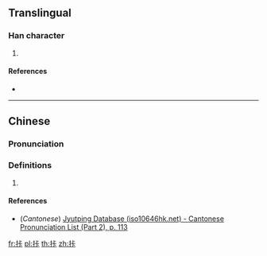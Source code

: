 ==Translingual==

===Han character===
{{Han char|rn=64|rad=手|as=05|sn=8|four=|canj=QYMY|ids=⿰扌卡}}

# {{defn|Han|sort=手05}}

====References====
* {{Han ref|kx=0427.161|hdz=80025.040|uh=62E4|ud=25316}}

----

==Chinese==
{{zh-forms}}

===Pronunciation===
{{zh-pron
|m=qiá
|c=kaa1
|ma=
|cat=
}}

===Definitions===
{{zh-hanzi}}

# {{rfdef|lang=zh}}

====References====
* (''Cantonese'') [http://www.iso10646hk.net/jp/document/download.jsp Jyutping Database (iso10646hk.net) - Cantonese Pronunciation List (Part 2), p. 113]

[[fr:拤]]
[[pl:拤]]
[[th:拤]]
[[zh:拤]]